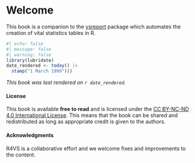 # Welcome {.unnumbered}

This book is a companion to the [vsreport](https://github.com/tech-acs/vsreport) package which automates the creation of vital statistics tables in R.

```r
#| echo: false
#| message: false
#| warning: false
library(lubridate)
date_rendered <- today() |> 
  stamp("1 March 1999")()
```

*This book was last rendered on `r date_rendered`.*

#### License
This book is available **free to read** and is licensed under the 
[CC BY-NC-ND 4.0 International License](https://creativecommons.org/licenses/by-nc-sa/4.0/). This means that the book can be shared and redistributed as long as appropriate credit is given to the authors.

#### Acknowledgments
R4VS is a collaborative effort and we welcome fixes and improvements to the content.